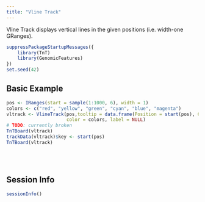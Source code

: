 ```yaml
---
title: "Vline Track"
---
```


Vline Track displays vertical lines in the given positions (i.e. width-one GRanges).


```r
suppressPackageStartupMessages({
    library(TnT)
    library(GenomicFeatures)
})
set.seed(42)
```


## Basic Example

```r
pos <- IRanges(start = sample(1:1000, 6), width = 1)
colors <- c("red", "yellow", "green", "cyan", "blue", "magenta")
vltrack <- VlineTrack(pos,tooltip = data.frame(Position = start(pos), Color = colors),
                      color = colors, label = NULL)
# TODO: currently broken
TnTBoard(vltrack)
trackData(vltrack)$key <- start(pos)
TnTBoard(vltrack)
```

<br/> <br/>


## Session Info

```r
sessionInfo()
```

